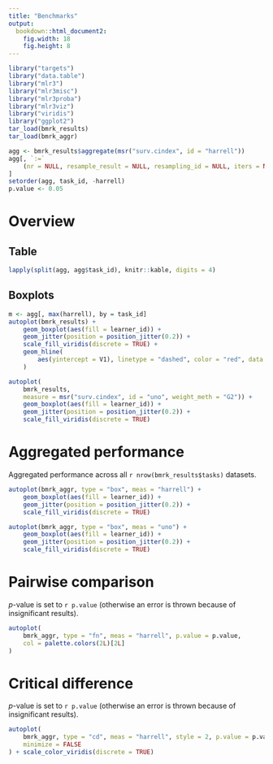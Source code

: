 ```yaml
---
title: "Benchmarks"
output:
  bookdown::html_document2:
    fig.width: 18
    fig.height: 8
---
```


```r
library("targets")
library("data.table")
library("mlr3")
library("mlr3misc")
library("mlr3proba")
library("mlr3viz")
library("viridis")
library("ggplot2")
tar_load(bmrk_results)
tar_load(bmrk_aggr)

agg <- bmrk_results$aggregate(msr("surv.cindex", id = "harrell"))
agg[, `:=`
    (nr = NULL, resample_result = NULL, resampling_id = NULL, iters = NULL)
]
setorder(agg, task_id, -harrell)
p.value <- 0.05
```

# Overview

## Table

```r
lapply(split(agg, agg$task_id), knitr::kable, digits = 4)
```

## Boxplots

```r
m <- agg[, max(harrell), by = task_id]
autoplot(bmrk_results) +
    geom_boxplot(aes(fill = learner_id)) +
    geom_jitter(position = position_jitter(0.2)) +
    scale_fill_viridis(discrete = TRUE) +
    geom_hline(
        aes(yintercept = V1), linetype = "dashed", color = "red", data = m
    )
```

```r
autoplot(
    bmrk_results,
    measure = msr("surv.cindex", id = "uno", weight_meth = "G2")) +
    geom_boxplot(aes(fill = learner_id)) +
    geom_jitter(position = position_jitter(0.2)) +
    scale_fill_viridis(discrete = TRUE)
```

# Aggregated performance

Aggregated performance across all `r nrow(bmrk_results$tasks)` datasets.

```r
autoplot(bmrk_aggr, type = "box", meas = "harrell") +
    geom_boxplot(aes(fill = learner_id)) +
    geom_jitter(position = position_jitter(0.2)) +
    scale_fill_viridis(discrete = TRUE)
```

```r
autoplot(bmrk_aggr, type = "box", meas = "uno") +
    geom_boxplot(aes(fill = learner_id)) +
    geom_jitter(position = position_jitter(0.2)) +
    scale_fill_viridis(discrete = TRUE)
```

# Pairwise comparison

*p*-value is set to `r p.value`
(otherwise an error is thrown because of insignificant results).

```r
autoplot(
    bmrk_aggr, type = "fn", meas = "harrell", p.value = p.value,
    col = palette.colors(2L)[2L]
)
```

# Critical difference

*p*-value is set to `r p.value`
(otherwise an error is thrown because of insignificant results).

```r
autoplot(
    bmrk_aggr, type = "cd", meas = "harrell", style = 2, p.value = p.value,
    minimize = FALSE
) + scale_color_viridis(discrete = TRUE)
```
